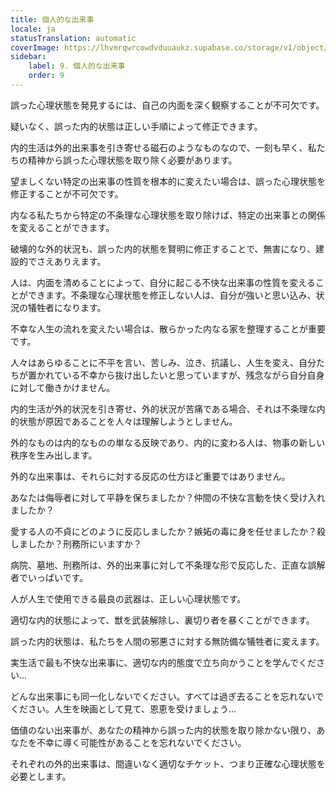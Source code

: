 ```yaml
---
title: 個人的な出来事
locale: ja
statusTranslation: automatic
coverImage: https://lhvmrqwrcowdvduuaukz.supabase.co/storage/v1/object/public/strapi-uploads/small_cover-tratado-de-psicologia-revolucionaria.webp-5e15e1cec4e0ebebcde5d7fc7565d8fd.webp
sidebar:
    label: 9. 個人的な出来事
    order: 9
---
```

誤った心理状態を発見するには、自己の内面を深く観察することが不可欠です。

疑いなく、誤った内的状態は正しい手順によって修正できます。

内的生活は外的出来事を引き寄せる磁石のようなものなので、一刻も早く、私たちの精神から誤った心理状態を取り除く必要があります。

望ましくない特定の出来事の性質を根本的に変えたい場合は、誤った心理状態を修正することが不可欠です。

内なる私たちから特定の不条理な心理状態を取り除けば、特定の出来事との関係を変えることができます。

破壊的な外的状況も、誤った内的状態を賢明に修正することで、無害になり、建設的でさえありえます。

人は、内面を清めることによって、自分に起こる不快な出来事の性質を変えることができます。不条理な心理状態を修正しない人は、自分が強いと思い込み、状況の犠牲者になります。

不幸な人生の流れを変えたい場合は、散らかった内なる家を整理することが重要です。

人々はあらゆることに不平を言い、苦しみ、泣き、抗議し、人生を変え、自分たちが置かれている不幸から抜け出したいと思っていますが、残念ながら自分自身に対して働きかけません。

内的生活が外的状況を引き寄せ、外的状況が苦痛である場合、それは不条理な内的状態が原因であることを人々は理解しようとしません。

外的なものは内的なものの単なる反映であり、内的に変わる人は、物事の新しい秩序を生み出します。

外的な出来事は、それらに対する反応の仕方ほど重要ではありません。

あなたは侮辱者に対して平静を保ちましたか？仲間の不快な言動を快く受け入れましたか？

愛する人の不貞にどのように反応しましたか？嫉妬の毒に身を任せましたか？殺しましたか？刑務所にいますか？

病院、墓地、刑務所は、外的出来事に対して不条理な形で反応した、正直な誤解者でいっぱいです。

人が人生で使用できる最良の武器は、正しい心理状態です。

適切な内的状態によって、獣を武装解除し、裏切り者を暴くことができます。

誤った内的状態は、私たちを人間の邪悪さに対する無防備な犠牲者に変えます。

実生活で最も不快な出来事に、適切な内的態度で立ち向かうことを学んでください...

どんな出来事にも同一化しないでください。すべては過ぎ去ることを忘れないでください。人生を映画として見て、恩恵を受けましょう...

価値のない出来事が、あなたの精神から誤った内的状態を取り除かない限り、あなたを不幸に導く可能性があることを忘れないでください。

それぞれの外的出来事は、間違いなく適切なチケット、つまり正確な心理状態を必要とします。

